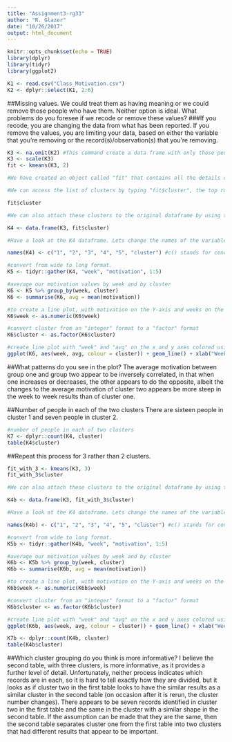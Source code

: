 ```yaml
---
title: "Assignment3-rg33"
author: "R. Glazer"
date: "10/26/2017"
output: html_document
---
```


```r
knitr::opts_chunk$set(echo = TRUE)
library(dplyr)
library(tidyr)
library(ggplot2)

```

```r
K1 <- read.csv("Class_Motivation.csv")
K2 <- dplyr::select(K1, 2:6)
```

##Missing values. We could treat them as having meaning or we could remove those people who have them. Neither option is ideal. What problems do you foresee if we recode or remove these values?
###If you recode, you are changing the data from what has been reported.  If you remove the values, you are limiting your data, based on either the variable that you're removing or the record(s)/observation(s) that you're removing.


```r
K3 <- na.omit(K2) #This command create a data frame with only those people with no missing values. It "omits" all rows with missing values, also known as a "listwise deletion". EG - It runs down the list deleting rows as it goes.
K3 <- scale(K3)
fit <- kmeans(K3, 2) 

#We have created an object called "fit" that contains all the details of our clustering including which observations belong to each cluster.

#We can access the list of clusters by typing "fit$cluster", the top row corresponds to the original order the rows were in. Notice we have deleted some rows.

fit$cluster

#We can also attach these clusters to the original dataframe by using the "data.frame" command to create a new data frame called K4.

K4 <- data.frame(K3, fit$cluster)

#Have a look at the K4 dataframe. Lets change the names of the variables to make it more convenient with the names() command.

names(K4) <- c("1", "2", "3", "4", "5", "cluster") #c() stands for concatonate and it creates a vector of anything, in this case a vector of names.

```

```r
#convert from wide to long format.
K5 <- tidyr::gather(K4, "week", "motivation", 1:5)

#average our motivation values by week and by cluster
K6 <- K5 %>% group_by(week, cluster)
K6 <- summarise(K6, avg = mean(motivation))

#to create a line plot, with motivation on the Y-axis and weeks on the X-axis, convert weeks to numeric, using the as.numeric command.
K6$week <- as.numeric(K6$week)

#convert cluster from an "integer" format to a "factor" format
K6$cluster <- as.factor(K6$cluster)

#create line plot with "week" and "avg" on the x and y axes colored using the "cluster" variable
ggplot(K6, aes(week, avg, colour = cluster)) + geom_line() + xlab("Week") + ylab("Average Motivation")
```

##What patterns do you see in the plot?
The average motivation between group one and group two appear to be inversely correlated, in that when one increases or decreases, the other appears to do the opposite, albeit the changes to the average motivation of cluster two appears be more steep in the week to week results than of cluster one.  

##Number of people in each of the two clusters
There are sixteen people in cluster 1 and seven people in cluster 2.

```r
#number of people in each of two clusters
K7 <- dplyr::count(K4, cluster)
table(K4$cluster)

```

##Repeat this process for 3 rather than 2 clusters.

```r
fit_with_3 <- kmeans(K3, 3) 
fit_with_3$cluster

#We can also attach these clusters to the original dataframe by using the "data.frame" command to create a new data frame called K4.

K4b <- data.frame(K3, fit_with_3$cluster)

#Have a look at the K4 dataframe. Lets change the names of the variables to make it more convenient with the names() command.

names(K4b) <- c("1", "2", "3", "4", "5", "cluster") #c() stands for concatonate and it creates a vector of anything, in this case a vector of names.

#convert from wide to long format.
K5b <- tidyr::gather(K4b, "week", "motivation", 1:5)

#average our motivation values by week and by cluster
K6b <- K5b %>% group_by(week, cluster)
K6b <- summarise(K6b, avg = mean(motivation))

#to create a line plot, with motivation on the Y-axis and weeks on the X-axis, convert weeks to numeric, using the as.numeric command.
K6b$week <- as.numeric(K6b$week)

#convert cluster from an "integer" format to a "factor" format
K6b$cluster <- as.factor(K6b$cluster)

#create line plot with "week" and "avg" on the x and y axes colored using the "cluster" variable
ggplot(K6b, aes(week, avg, colour = cluster)) + geom_line() + xlab("Week") + ylab("Average Motivation")

K7b <- dplyr::count(K4b, cluster)
table(K4b$cluster)
```

##Which cluster grouping do you think is more informative?
I believe the second table, with three clusters, is more informative, as it provides a further level of detail.  Unfortunately, neither process indicates which records are in each, so it is hard to tell exactly how they are divided, but it looks as if cluster two in the first table looks to have the similar results as a similar cluster in the second table (on occasion after it is rerun, the cluster number changes). There appears to be seven records identified in cluster two in the first table and the same in the cluster with a similar shape in the second table. If the assumption can be made that they are the same, then the second table separates cluster one from the first table into two clusters that had different results that appear to be important.

